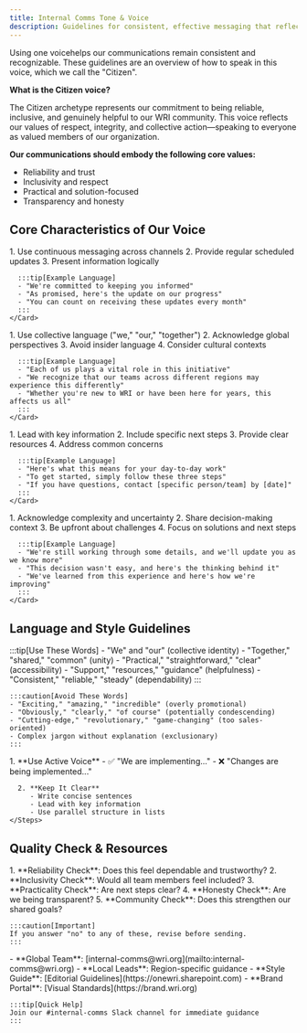 ```yaml
---
title: Internal Comms Tone & Voice
description: Guidelines for consistent, effective messaging that reflects WRI's values and culture
---
```



Using one voicehelps our communications remain consistent and recognizable. These guidelines are an overview of how to speak in this voice, which we call the "Citizen".


**What is the Citizen voice?**

The Citizen archetype represents our commitment to being reliable, inclusive, and genuinely helpful to our WRI community. This voice reflects our values of respect, integrity, and collective action—speaking to everyone as valued members of our organization.

**Our communications should embody the following core values:**
- Reliability and trust
- Inclusivity and respect
- Practical and solution-focused
- Transparency and honesty



## Core Characteristics of Our Voice

<Tabs>
  <TabItem label="Reliabile and Trustworthy">
    <Card title="Building Trust Through Consistency" icon="approve-check">
      <Steps>
        1. Use continuous messaging across channels
        2. Provide regular scheduled updates
        3. Present information logically
      </Steps>

      :::tip[Example Language]
      - "We're committed to keeping you informed"
      - "As promised, here's the update on our progress"
      - "You can count on receiving these updates every month"
      :::
    </Card>
  </TabItem>

  <TabItem label="Inclusive and Respectful">
    <Card title="Creating a Sense of Belonging" icon="sun">
      <Steps>
        1. Use collective language ("we," "our," "together")
        2. Acknowledge global perspectives
        3. Avoid insider language
        4. Consider cultural contexts
      </Steps>

      :::tip[Example Language]
      - "Each of us plays a vital role in this initiative"
      - "We recognize that our teams across different regions may experience this differently"
      - "Whether you're new to WRI or have been here for years, this affects us all"
      :::
    </Card>
  </TabItem>

  <TabItem label="Practical and Solution-Focused">
    <Card title="Delivering Clear Action Steps" icon="right-arrow">
      <Steps>
        1. Lead with key information
        2. Include specific next steps
        3. Provide clear resources
        4. Address common concerns
      </Steps>

      :::tip[Example Language]
      - "Here's what this means for your day-to-day work"
      - "To get started, simply follow these three steps"
      - "If you have questions, contact [specific person/team] by [date]"
      :::
    </Card>
  </TabItem>

  <TabItem label="Honest & Transparent">
    <Card title="Building Trust Through Openness" icon="comment">
      <Steps>
        1. Acknowledge complexity and uncertainty
        2. Share decision-making context
        3. Be upfront about challenges
        4. Focus on solutions and next steps
      </Steps>

      :::tip[Example Language]
      - "We're still working through some details, and we'll update you as we know more"
      - "This decision wasn't easy, and here's the thinking behind it"
      - "We've learned from this experience and here's how we're improving"
      :::
    </Card>
  </TabItem>
</Tabs>

## Language and Style Guidelines


  <Card title="Word Choice Guide" icon="pencil">
    :::tip[Use These Words]
    - "We" and "our" (collective identity)
    - "Together," "shared," "common" (unity)
    - "Practical," "straightforward," "clear" (accessibility)
    - "Support," "resources," "guidance" (helpfulness)
    - "Consistent," "reliable," "steady" (dependability)
    :::

    :::caution[Avoid These Words]
    - "Exciting," "amazing," "incredible" (overly promotional)
    - "Obviously," "clearly," "of course" (potentially condescending)
    - "Cutting-edge," "revolutionary," "game-changing" (too sales-oriented)
    - Complex jargon without explanation (exclusionary)
    :::
  </Card>

  <Card title="Writing Structure" icon="open-book">
    <Steps>
      1. **Use Active Voice**
         - ✅ "We are implementing..."
         - ❌ "Changes are being implemented..."
      
      2. **Keep It Clear**
         - Write concise sentences
         - Lead with key information
         - Use parallel structure in lists
    </Steps>
  </Card>

## Quality Check & Resources

<CardGrid>
  <Card title="Pre-Send Checklist" icon="approve-check-circle">
    <Steps>
      1. **Reliability Check**: Does this feel dependable and trustworthy?
      2. **Inclusivity Check**: Would all team members feel included?
      3. **Practicality Check**: Are next steps clear?
      4. **Honesty Check**: Are we being transparent?
      5. **Community Check**: Does this strengthen our shared goals?
    </Steps>
    
    :::caution[Important]
    If you answer "no" to any of these, revise before sending.
    :::
  </Card>

  <Card title="Get Support" icon="comment-alt">
    - **Global Team**: [internal-comms@wri.org](mailto:internal-comms@wri.org)
    - **Local Leads**: Region-specific guidance
    - **Style Guide**: [Editorial Guidelines](https://onewri.sharepoint.com)
    - **Brand Portal**: [Visual Standards](https://brand.wri.org)

    :::tip[Quick Help]
    Join our #internal-comms Slack channel for immediate guidance
    :::
  </Card>
</CardGrid>
